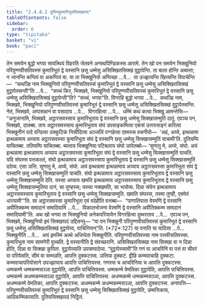 ```yaml
---
title: "2.4.8.2 दुतियकुमारिभूतसिक्खापद"
tableOfContents: false
sidebar:
  order: 6
type: "tipitaka"
basket: "vi"
book: "paci"
---
```



<DynamicBreadcrumb />

<Division number="1124" book="paci">

<Paragraph number="3301" book="paci">
तेन समयेन बुद्धो भगवा सावत्थियं विहरति जेतवने अनाथपिण्डिकस्स आरामे. तेन खो पन समयेन भिक्खुनियो परिपुण्णवीसतिवस्सं कुमारिभूतं द्वे वस्सानि छसु धम्मेसु असिक्खितसिक्खं वुट्ठापेन्ति. ता बाला होन्ति अब्यत्ता; न जानन्ति कप्पियं वा अकप्पियं वा.
</Paragraph>

<Paragraph number="3302" book="paci">
या ता भिक्खुनियो अप्पिच्छा …पे…  ता उज्झायन्ति खिय्यन्ति विपाचेन्ति—  “कथञ्हि नाम भिक्खुनियो परिपुण्णवीसतिवस्सं कुमारिभूतं द्वे वस्सानि छसु धम्मेसु असिक्खितसिक्खं वुट्ठापेस्सन्ती”ति …पे…  “सच्चं किर, भिक्खवे, भिक्खुनियो परिपुण्णवीसतिवस्सं कुमारिभूतं द्वे वस्सानि छसु धम्मेसु असिक्खितसिक्खं वुट्ठापेन्ती”ति? “सच्चं, भगवा”ति. विगरहि बुद्धो भगवा …पे…  कथञ्हि नाम, भिक्खवे, भिक्खुनियो परिपुण्णवीसतिवस्सं कुमारिभूतं द्वे वस्सानि छसु धम्मेसु असिक्खितसिक्खं वुट्ठापेस्सन्ति. नेतं, भिक्खवे, अप्पसन्नानं वा पसादाय …पे…  विगरहित्वा …पे…  धम्मिं कथं कत्वा भिक्खू आमन्तेसि—  “अनुजानामि, भिक्खवे, अट्ठारसवस्साय कुमारिभूताय द्वे वस्सानि छसु धम्मेसु सिक्खासम्मुतिं दातुं. एवञ्च पन, भिक्खवे, दातब्बा. ताय अट्ठारसवस्साय कुमारिभूताय संघं उपसङ्कमित्वा एकंसं उत्तरासङ्गं करित्वा भिक्खुनीनं पादे वन्दित्वा उक्कुटिकं निसीदित्वा अञ्जलिं पग्गहेत्वा एवमस्स वचनीयो—  ‘अहं, अय्ये, इत्थन्नामा इत्थन्नामाय अय्याय अट्ठारसवस्सा कुमारिभूता संघं द्वे वस्सानि छसु धम्मेसु सिक्खासम्मुतिं याचामी’ति. दुतियम्पि याचितब्बा. ततियम्पि याचितब्बा. ब्यत्ताय भिक्खुनिया पटिबलाय संघो ञापेतब्बो—
</Paragraph>

</Division>
<Division number="1125" book="paci">

<Paragraph number="3303" book="paci">
‘सुणातु मे, अय्ये, संघो. अयं इत्थन्नामा इत्थन्नामाय अय्याय अट्ठारसवस्सा कुमारिभूता संघं द्वे वस्सानि छसु धम्मेसु सिक्खासम्मुतिं याचति. यदि संघस्स पत्तकल्लं, संघो इत्थन्नामाय अट्ठारसवस्साय कुमारिभूताय द्वे वस्सानि छसु धम्मेसु सिक्खासम्मुतिं ददेय्य. एसा ञत्ति.
</Paragraph>

<Paragraph number="3304" book="paci">
सुणातु मे, अय्ये, संघो. अयं इत्थन्नामा इत्थन्नामाय अय्याय अट्ठारसवस्सा कुमारिभूता संघं द्वे वस्सानि छसु धम्मेसु सिक्खासम्मुतिं याचति. संघो इत्थन्नामाय अट्ठारसवस्साय कुमारिभूताय द्वे वस्सानि छसु धम्मेसु सिक्खासम्मुतिं देति. यस्सा अय्याय खमति इत्थन्नामाय अट्ठारसवस्साय कुमारिभूताय द्वे वस्सानि छसु धम्मेसु सिक्खासम्मुतिया दानं, सा तुण्हस्स; यस्सा नक्खमति, सा भासेय्य.
</Paragraph>

<Paragraph number="3305" book="paci">
दिन्ना संघेन इत्थन्नामाय अट्ठारसवस्साय कुमारिभूताय द्वे वस्सानि छसु धम्मेसु सिक्खासम्मुति. खमति संघस्स, तस्मा तुण्ही, एवमेतं धारयामी’”ति.
</Paragraph>

<Paragraph number="3306" book="paci">
सा अट्ठारसवस्सा कुमारिभूता एवं वदेहीति वत्तब्बा—  “पाणातिपाता वेरमणिं द्वे वस्सानि अवीतिक्कम्म समादानं समादियामि …पे…  विकालभोजना वेरमणिं द्वे वस्सानि अवीतिक्कम्म समादानं समादियामी”ति.
</Paragraph>

<Paragraph number="3307" book="paci">
अथ खो भगवा ता भिक्खुनियो अनेकपरियायेन विगरहित्वा दुब्भरताय …पे…  एवञ्च पन, भिक्खवे, भिक्खुनियो इमं सिक्खापदं उद्दिसन्तु—
</Paragraph>

</Division>
<Division number="1126" book="paci">

<Paragraph number="3308" book="paci">
<Emphasis>“या पन भिक्खुनी परिपुण्णवीसतिवस्सं कुमारिभूतं द्वे वस्सानि छसु धम्मेसु असिक्खितसिक्खं वुट्ठापेय्य, पाचित्तियन्”</Emphasis>ति. (*72*:<Emphasis>127</Emphasis>)
</Paragraph>

</Division>
<Division number="1127" book="paci">

<Paragraph number="3309" book="paci">
<Emphasis>या पना</Emphasis>ति या यादिसा …पे…  <Emphasis>भिक्खुनी</Emphasis>ति …पे…  अयं इमस्मिं अत्थे अधिप्पेता भिक्खुनीति.
</Paragraph>

<Paragraph number="3310" book="paci">
<Emphasis>परिपुण्णवीसतिवस्सा</Emphasis> नाम पत्तवीसतिवस्सा. <Emphasis>कुमारिभूता</Emphasis> नाम सामणेरी वुच्चति. <Emphasis>द्वे वस्सानी</Emphasis>ति द्वे संवच्छरानि. <Emphasis>असिक्खितसिक्खा</Emphasis> नाम सिक्खा वा न दिन्ना होति, दिन्ना वा सिक्खा कुपिता. <Emphasis>वुट्ठापेय्या</Emphasis>ति उपसम्पादेय्य.
</Paragraph>

<Paragraph number="3311" book="paci">
“वुट्ठापेस्सामी”ति गणं वा आचरिनिं वा पत्तं वा चीवरं वा परियेसति, सीमं वा सम्मन्नति, आपत्ति दुक्कटस्स. ञत्तिया दुक्कटं. द्वीहि कम्मवाचाहि दुक्कटा. कम्मवाचापरियोसाने उपज्झायाय आपत्ति पाचित्तियस्स. गणस्स च आचरिनिया च आपत्ति दुक्कटस्स.
</Paragraph>

</Division>
<Division number="1128" book="paci">

<Paragraph number="3312" book="paci">
धम्मकम्मे धम्मकम्मसञ्ञा वुट्ठापेति, आपत्ति पाचित्तियस्स. धम्मकम्मे वेमतिका वुट्ठापेति, आपत्ति पाचित्तियस्स. धम्मकम्मे अधम्मकम्मसञ्ञा वुट्ठापेति, आपत्ति पाचित्तियस्स.
</Paragraph>

<Paragraph number="3313" book="paci">
अधम्मकम्मे धम्मकम्मसञ्ञा, आपत्ति दुक्कटस्स. अधम्मकम्मे वेमतिका, आपत्ति दुक्कटस्स. अधम्मकम्मे अधम्मकम्मसञ्ञा, आपत्ति दुक्कटस्स.
</Paragraph>

</Division>
<Division number="1129" book="paci">

<Paragraph number="3314" book="paci">
अनापत्ति—  परिपुण्णवीसतिवस्सं कुमारिभूतं द्वे वस्सानि छसु धम्मेसु सिक्खितसिक्खं वुट्ठापेति, उम्मत्तिकाय, आदिकम्मिकायाति.

</Paragraph>
</Division>

<Paragraph number="3315" type="center" book="paci">
दुतियसिक्खापदं निट्ठितं.
</Paragraph>